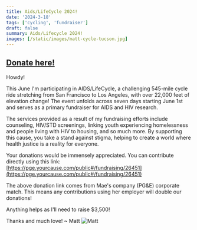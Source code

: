 ```yaml
---
title: Aids/LifeCycle 2024!
date: '2024-3-18'
tags: ['cycling', 'fundraiser']
draft: false
summary: Aids/Lifecycle 2024!
images: [/static/images/matt-cycle-tucson.jpg]
---
```


## [Donate here!](https://pge.yourcause.com/public#/fundraising/26451)

Howdy!

This June I'm participating in AIDS/LifeCycle, a challenging 545-mile cycle ride stretching from San Francisco to Los Angeles, with over 22,000 feet of elevation change! The event unfolds across seven days starting June 1st and serves as a primary fundraiser for AIDS and HIV research.

The services provided as a result of my fundraising efforts include counseling, HIV/STD screenings, linking youth experiencing homelessness and people living with HIV to housing, and so much more. By supporting this cause, you take a stand against stigma, helping to create a world where health justice is a reality for everyone.

Your donations would be immensely appreciated. You can contribute directly using this link:
[https://pge.yourcause.com/public#/fundraising/26451](https://pge.yourcause.com/public#/fundraising/26451)

The above donation link comes from Mae's company (PG&E) corporate match. This means any contributions using her employer will double our donations!

Anything helps as I'll need to raise $3,500!

Thanks and much love! ~ Matt
![Matt](/static/images/matt-cycle-tucson.jpg)
